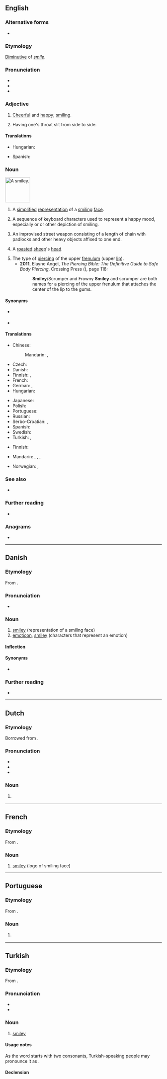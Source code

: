 {{also|Smiley}}
==English==
{{wikipedia}}

===Alternative forms===
* {{l|en|smilie}} {{q|very rare}}

===Etymology===
[[Appendix:Glossary#diminutive|Diminutive]] of ''[[smile]]''.

===Pronunciation===
* {{IPA|en|/ˈsmaɪli/}}
* {{audio|en|En-au-smiley.ogg|Audio (AU)}}
* {{rhymes|en|aɪli}}

===Adjective===
{{en-adj|er}}

# [[cheerful|Cheerful]] and [[happy]]; [[smiling]].
#: {{ux|en|have a '''smiley''' demeanor}}
#: {{ux|en|a very '''smiley''' girl}}
# {{lb|en|slang}} Having one's throat slit from side to side.

====Translations====
{{trans-top|cheerful and happy}}
* Hungarian: {{t+|hu|mosolygós}}
{{trans-mid}}
* Spanish: {{t+|es|sonriente}}
{{trans-bottom}}

===Noun===
[[Image:Smiley_head_happy.png|80px|thumb|A '''smiley'''.]]
{{en-noun|s|smilies}}

# A [[simplified]] [[representation]] of a [[smiling]] [[face]].
# {{lb|en|Internet}} A sequence of keyboard characters used to represent a happy mood, especially {{monospace|[[Unsupported titles/Colon right paren|:)]]}} or {{monospace|[[Unsupported titles/Colon hyphen right paren|:-)]]}} or other depiction of smiling.
# {{lb|en|rare}} An improvised street weapon consisting of a length of chain with padlocks and other heavy objects affixed to one end.
# {{lb|en|South Africa}} A [[roast]]ed [[sheep]]'s [[head]].
# The type of [[piercing]] of the upper [[frenulum]] (upper [[lip]]).
#* '''2011''', Elayne Angel, ''The Piercing Bible: The Definitive Guide to Safe Body Piercing'', Crossing Press ({{ISBN|9780307777911}}), page 118:
#*: '''Smiley'''/Scrumper and Frowny '''Smiley''' and scrumper are both names for a piercing  of the upper frenulum that attaches the center of the lip to the gums.

====Synonyms====
* {{sense|representation of smiling face}} {{l|en|smiley face}}
* {{sense|characters that representation an emotion}} {{l|en|emoticon}}

====Translations====
{{trans-top|representation of a smiling face}}
* Chinese:
*: Mandarin: {{t+|cmn|笑臉|sc=Hani}}, {{t+|cmn|笑脸|tr=xiàoliǎn|sc=Hani}}
* Czech: {{t+|cs|smajlík|m}}
* Danish: {{t|da|smiley|c}}
* Finnish: {{t+|fi|hymiö}}, {{t+|fi|hymynaama}}
* French: {{t+|fr|émoticône|f}}
* German: {{t+|de|Emoticon|n}}, {{t+|de|Smiley|n}}
* Hungarian: {{t+|hu|mosoly}}
{{trans-mid}}
* Japanese: {{t|ja|スマイリー|tr=sumairī|sc=Jpan}}
* Polish: {{t+|pl|buźka|f}}
* Portuguese: {{t|pt|smiley|m}}
* Russian: {{t+|ru|сма́йлик|m}}
* Serbo-Croatian: {{t+|sh|smješko}}, {{t|sh|smajli}}
* Spanish: {{t+|es|emoticono|m}}
* Swedish: {{t+|sv|smiley|c}}
* Turkish: {{t|tr|smiley}}, {{t|tr|gülen surat}}
{{trans-bottom}}

{{trans-see|emoticon}}

{{trans-top|slit throat}}
* Finnish: {{qualifier|slang}} {{t|fi|kestohymy}}
{{trans-mid}}
{{trans-bottom}}

{{checktrans-top}}
* Mandarin: {{t-check|cmn|[[笑]][[臉]][[符]][[號]]|tr=xiào liǎn fúhào|sc=Hani}} <!-- "smiling face mark" -->, {{t-check|cmn|[[臉]][[譜]]|tr=liǎn pǔ|sc=Hani}} <!-- "facial mask" -->, {{t-check|cmn|[[情]][[緒]][[圖]][[標]]|tr=qíngxù túbiāo|sc=Hani}} <!-- "emotion pictorial mark" -->, {{t-check|cmn|[[表]][[情]][[符]]|tr=biǎoqíng fú|sc=Hani}} <!-- "emotional mark" - all assumed sum-of-parts; if an idiom, remove the wikilinks to the individual words. see [[User:Kephir/gadgets/xte#Translation_fixing]] -->
{{trans-mid}}
* Norwegian: {{t-check|no|smiley}}, {{t-check|no|smilefjes}}
{{trans-bottom}}

===See also===
* {{l|en|Appendix:Emoticons}}

===Further reading===
* {{pedialite}}

===Anagrams===
* {{anagrams|en|a=eilmsy|Smylie|limeys|milsey}}

----

==Danish==

===Etymology===
From {{bor|da|en|smiley}}. {{defdate|1993}}

===Pronunciation===
* {{IPA|da|/smajli/|[ˈsmɑjli]}}

===Noun===
{{da-noun|en|er|pl-indef-2=smileys}}

# [[smiley#English|smiley]] (representation of a smiling face)
# [[emoticon]], [[smiley#English|smiley]] (characters that represent an emotion)

====Inflection====
{{da-noun-infl|en|er}}

====Synonyms====
* {{sense|emoticon}} {{l|da|emotikon}}

===Further reading===
* {{pedialite|lang=da}}

----

==Dutch==

===Etymology===
Borrowed from {{bor|nl|en|smiley}}.

===Pronunciation===
* {{IPA|nl|/ˈsmɑi̯.li/|/ˈsmaːi̯.li/}}
* {{audio|nl|Nl-smiley.ogg|Audio}}
* {{hyphenation|nl|smi|ley}}

===Noun===
{{nl-noun|m|-s|smileytje}}

# {{l|en|smiley}}
#: {{syn|nl|emoji|emoticon}}

----

==French==

===Etymology===
From {{bor|fr|en|smiley}}.

===Noun===
{{fr-noun|m}}

# [[#English|smiley]] (logo of smiling face)

----

==Portuguese==

===Etymology===
From {{bor|pt|en|smiley}}.

===Noun===
{{pt-noun|m|s}}

# {{l|en|smiley}} {{gloss|simple representation of a smiling face}}

----

==Turkish==

===Etymology===
From {{bor|tr|en|smiley}}.

===Pronunciation===
* {{IPA|tr|[smajlej]}}
* {{hyphenation|tr|smi|ley}}

===Noun===
{{tr-noun|i|ler}}

# [[smiley#English|smiley]]

====Usage notes====
As the word starts with two consonants, Turkish-speaking people may pronounce it as {{IPAchar|[simajlej]|lang=tr}}.

====Declension====
{{tr-infl-noun-c|e|poss=1}}